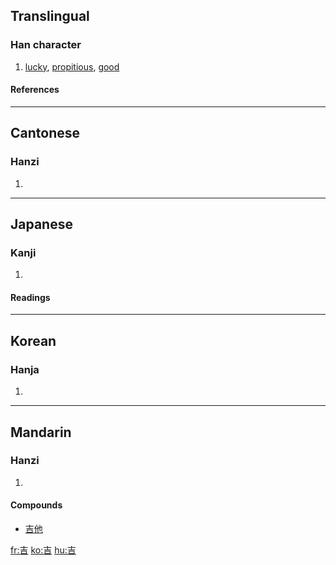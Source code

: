 ==Translingual==
===Han character===
{{Han char|rad=口|as=03|sn=6|four=4060<sub>1</sub>|canj=土口 (GR)}}
# [[lucky]], [[propitious]], [[good]]
====References====
{{Han ref|kx=0175.020|dkj=03289|dj=0389.020|hdz=10576.060|uh=5409|ud=21513|bh=A64E|bd=42574}}
----
==Cantonese==
===Hanzi===
{{yue-hanzi|jyut=|y=gat1}}
# {{defn|Cantonese}}
----
==Japanese==
===Kanji===
{{ja-kanji|grade=|rs=口03}}
# {{defn|Japanese}} 
====Readings====
{{ja-readings|on=[[きち]] (kichi), [[きつ]] (kitsu)
|kun=[[よい]] (yoi)
|nanori=[[よし]] (yoshi)
}}
----

==Korean==
===Hanja===
{{ko-hanja|hangeul=길|rv=gil|mr=kil}}
# {{defn|Korean}}
----
==Mandarin==
===Hanzi===
{{cmn-hanzi|pin=[[jí]] (ji2), [[tòng]] (tong4)|wg=chi<sup>2</sup>, t'ung<sup>4</sup>}}
# {{defn|Mandarin}}

====Compounds====
*[[吉他]]

[[fr:吉]]
[[ko:吉]]
[[hu:吉]]